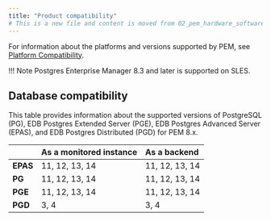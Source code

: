 ```yaml
---
title: "Product compatibility"
# This is a new file and content is moved from 02_pem_hardware_software_requirements.dx file.
---
```


For information about the platforms and versions supported by PEM, see [Platform Compatibility](https://www.enterprisedb.com/platform-compatibility#pem).

!!! Note
    Postgres Enterprise Manager 8.3 and later is supported on SLES.

## Database compatibility

This table provides information about the supported versions of PostgreSQL (PG), EDB Postgres Extended Server (PGE), EDB Postgres Advanced Server (EPAS), and EDB Postgres Distributed (PGD) for PEM 8.x. 

|           |**As a monitored instance** |**As a backend**   |
|:----------|:---------------------------|:------------------|
|**EPAS**   |11, 12, 13, 14              |11, 12, 13, 14     |
|**PG**     |11, 12, 13, 14              |11, 12, 13, 14     |
|**PGE**    |11, 12, 13, 14              |11, 12, 13, 14     |
|**PGD**    |3, 4                        |3, 4               |
